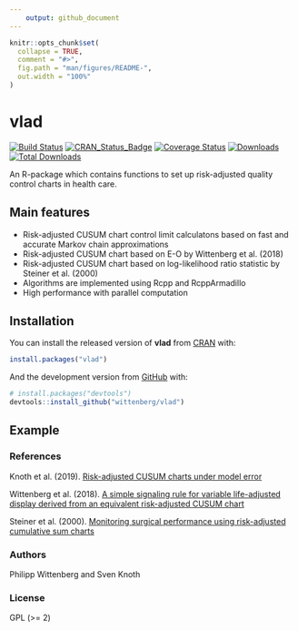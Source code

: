 ```yaml
---
    output: github_document
---
```


<!-- README.md is generated from README.Rmd. Please edit that file -->

```r
knitr::opts_chunk$set(
  collapse = TRUE,
  comment = "#>",
  fig.path = "man/figures/README-",
  out.width = "100%"
)
```
# vlad 
[![Build Status](https://travis-ci.org/wittenberg/vlad.svg)](https://travis-ci.org/wittenberg/vlad)
[![CRAN_Status_Badge](http://www.r-pkg.org/badges/version/vlad)](http://cran.r-project.org/package=vlad)
[![Coverage Status](https://codecov.io/gh/wittenberg/vlad/graph/badge.svg)](https://codecov.io/github/wittenberg/vlad?branch=master)
[![Downloads](https://cranlogs.r-pkg.org/badges/vlad)](https://CRAN.R-project.org/package=vlad)
[![Total Downloads](https://cranlogs.r-pkg.org/badges/grand-total/vlad?color=orange)](https://CRAN.R-project.org/package=vlad)

An R-package which contains functions to set up risk-adjusted quality control charts in health care.

## Main features

- Risk-adjusted CUSUM chart control limit calculatons based on fast and accurate Markov chain approximations
- Risk-adjusted CUSUM chart based on E-O by Wittenberg et al. (2018)
- Risk-adjusted CUSUM chart based on log-likelihood ratio statistic by Steiner et al. (2000)
- Algorithms are implemented using Rcpp and RcppArmadillo
- High performance with parallel computation

## Installation

You can install the released version of **vlad** from [CRAN](https://cran.r-project.org/web/packages/vlad/index.html) with:

``` r
install.packages("vlad")
```

And the development version from [GitHub](https://github.com/wittenberg/vlad) with:

``` r
# install.packages("devtools")
devtools::install_github("wittenberg/vlad")
```
## Example


<!-- Load libraries: -->
<!-- ```{r load libraries, message=FALSE} -->
<!-- library("vlad") -->
<!-- library("dplyr") -->
<!-- library("tidyr") -->
<!-- library("ggplot2") -->
<!-- ``` -->

<!-- Subset the dataset `cardiacsurgery` into Phase I (first two years) and Phase II (five years) and estimate a risk model based on `phaseI`. -->
<!-- ```{r estimate risk model} -->
<!-- data("cardiacsurgery", package = "spcadjust") -->
<!-- cardiacsurgery <- cardiacsurgery %>% rename(s = Parsonnet) %>% -->
<!--   mutate(y = ifelse(status == 1 & time <= 30, 1, 0), -->
<!--         phase = factor(ifelse(date < 2*365, "I", "II"))) -->
<!-- head(cardiacsurgery) -->
<!-- phaseI <- filter(cardiacsurgery, phase == "I") %>% select(s, y) -->
<!-- coeff <- round(coef(glm(y ~ s, data = phaseI, family = "binomial")), 3) -->
<!-- print(coeff) -->
<!-- ``` -->

<!-- ### Create VLADs for seven surgeons -->
<!-- By using the estimated risk model coefficients `coeff`, for each pair of Parsonnet score `s` and operation outcome values `y`, the difference between expected and observed outcome is calculated with the function `calceo()`. -->
<!-- Thereafter, differences are cummulated to create the VLAD. This is done for all seven surgeons of the `cardiacsurgery` dataset. Results are saved to the object `vlads7`. -->
<!-- ```{r vlads7} -->
<!-- vlads7 <- lapply(1:7, function(j){ -->
<!--   Si <- filter(cardiacsurgery, surgeon == j) -->
<!--   EO <- sapply(seq_along(Si$s), function(i) calceo(df = Si[i, c("s", "y")], coeff = coeff)) -->
<!--   select(Si, surgeon, phase) %>%  mutate(n = 1:length(EO), cEO = cumsum(EO)) -->
<!-- })  -->

<!-- ``` -->

<!-- Create Variable life-adjusted Displays for each surgeon from the object `vlads7`. -->
<!-- ```{r VLADS1-7, fig.align='center', fig.width=8, fig.height=10} -->
<!-- vlads7 %>%  -->
<!--   bind_rows() %>%   -->
<!--   gather(key = "Surgeon", value = value, c(-n, -surgeon, -phase)) %>% -->
<!--   ggplot(aes(x = n, y = value, colour = phase, group = Surgeon)) + -->
<!--     geom_hline(yintercept = 0, colour = "darkgreen", linetype = "dashed") + -->
<!--     geom_line(size = 1.1) + facet_wrap( ~ surgeon, ncol = 2, scales = "free") + -->
<!--     labs(x="Patient number n", y="CUSUM E-O") + theme_classic() + -->
<!--     scale_y_continuous(sec.axis = dup_axis(name = NULL, labels = NULL)) + -->
<!--     scale_x_continuous(sec.axis = dup_axis(name = NULL, labels = NULL)) -->
<!-- ``` -->

<!-- ### Create a VLAD for surgeon 2 -->
<!-- ```{r vladS2, fig.align='center'} -->
<!-- S2 <- filter(cardiacsurgery, surgeon == 2) %>% select(phase, s, y) -->
<!-- S2I <- subset(S2, c(phase == "I")) -->
<!-- S2II <- subset(S2, c(phase == "II")) -->
<!-- coeff <- coef(glm(y ~ s, data = S2I, family = "binomial")) -->
<!-- EO <- sapply(1:nrow(S2), function(i) calceo(df = S2[i, c("s", "y")], coeff = coeff)) -->

<!-- df1 <- select(S2, phase) %>% mutate(n = row_number(), cEO = cumsum(EO)) -->
<!-- df2 <- gather(df1, variable, value, c(-n, -phase)) -->

<!-- p1 <- ggplot(df2, aes(x = n, y = value, colour = phase)) + -->
<!--   geom_hline(yintercept = 0, linetype = "dashed") + geom_line() + geom_point() +  -->
<!--   labs(x = "Patient number", y = "CUSUM E-O") + theme_classic() + -->
<!--   scale_y_continuous(sec.axis = dup_axis(name = NULL, labels = NULL)) + -->
<!--   scale_x_continuous(sec.axis = dup_axis(name = NULL, labels = NULL)) -->
<!-- p1 -->
<!-- ``` -->

<!-- ### Compute thresholds of a risk-adjusted CUSUM chart for surgeon 2  -->


<!-- Upper and lower control limits of the risk-adjusted CUSUM chart based on log-likelihood ratio statistic can be computed with the function `racusum_arl_h_sim()`. The implemention uses parallel simulation and a multi-stage search procedure.   -->
<!-- ```{r} -->
<!-- # set a random number generator for parallel computations -->
<!-- RNGkind("L'Ecuyer-CMRG") -->
<!-- # number of simulation runs -->
<!-- m <- 10^4 -->
<!-- # assign cores -->
<!-- nc <- parallel::detectCores() -->
<!-- # verbose calculation  -->
<!-- UCL_sim <- racusum_crit_sim(L0 = 740, df = S2I[, c("s", "y")], coeff = coeff, m = m, RA = 2, nc = nc, verbose = TRUE) -->
<!-- # quite calculation -->
<!-- LCL_sim <- racusum_crit_sim(L0 = 740, df = S2I[, c("s", "y")], coeff = coeff, m = m, RA = 1/2, nc = nc, verbose = FALSE) -->
<!-- round(cbind(UCL_sim, LCL_sim), 3) -->
<!-- ``` -->

### References

Knoth et al. (2019). [Risk-adjusted CUSUM charts under model error](https://doi.org/10.1002/sim.8104)

Wittenberg et al. (2018). [A simple signaling rule for variable life-adjusted display derived from an equivalent risk-adjusted CUSUM chart](https://doi.org/10.1002/sim.7647)

Steiner et al. (2000). [Monitoring surgical performance using risk-adjusted cumulative sum charts](https://doi.org/10.1093/biostatistics/1.4.441) 

### Authors

Philipp Wittenberg and Sven Knoth

### License

GPL (>= 2)
